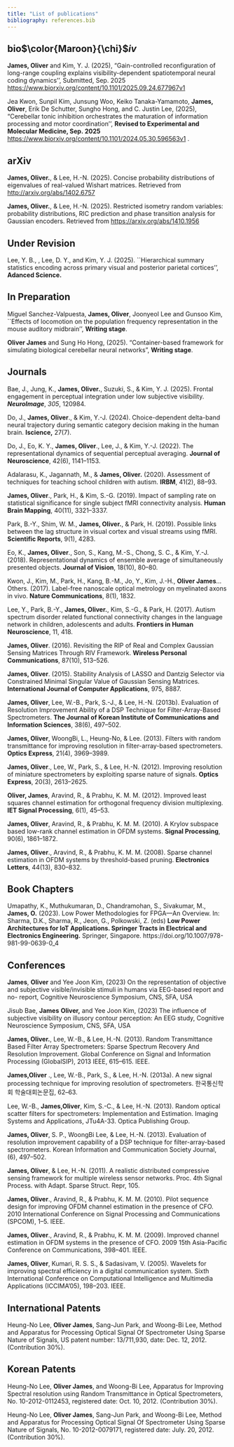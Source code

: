 ```yaml
---
title: "List of publications" 
bibliography: references.bib 
---
```


## bio$\color{Maroon}{\chi}$*iv*

**James, Oliver** and Kim, Y. J. (2025), "Gain-controlled reconfiguration of long-range coupling explains visibility-dependent spatiotemporal neural coding dynamics'', Submitted, Sep. 2025 [https://www.biorxiv.org/content/10.1101/2025.09.24.677967v1](#0)

Jea Kwon, Sunpil Kim, Junsung Woo, Keiko Tanaka-Yamamoto, **James, Oliver**, Erik De Schutter, Sungho Hong, and C. Justin Lee, (2025), "Cerebellar tonic inhibition orchestrates the maturation of information processing and motor coordination'', **Revised to Experimental and Molecular Medicine, Sep. 2025** [https://www.biorxiv.org/content/10.1101/2024.05.30.596563v1](#0) .

## arXiv

**James, Oliver.**, & Lee, H.-N. (2025). Concise probability distributions of eigenvalues of real-valued Wishart matrices. Retrieved from <http://arxiv.org/abs/1402.6757>

**James, Oliver.**, & Lee, H.-N. (2025). Restricted isometry random variables: probability distributions, RIC prediction and phase transition analysis for Gaussian encoders. Retrieved from <https://arxiv.org/abs/1410.1956>

## Under Revision

Lee, Y. B., \textbf{James, Oliver}, Lee, D. Y., and Kim, Y. J. (2025). \`\`Hierarchical summary statistics encoding across primary visual and posterior parietal cortices'', **Adanced Science.**

## In Preparation

Miguel Sanchez-Valpuesta, **James, Oliver**, Joonyeol Lee and Gunsoo Kim, \`\`Effects of locomotion on the population frequency representation in the mouse auditory midbrain'', **Writing stage**.

**Oliver James** and Sung Ho Hong, (2025). "Container-based framework for simulating biological cerebellar neural networks", **Writing stage**.

## Journals {#sec-journals}

Bae, J., Jung, K., **James, Oliver.**, Suzuki, S., & Kim, Y. J. (2025). Frontal engagement in perceptual integration under low subjective visibility. ***NeuroImage***, *305*, 120984.

Do, J., **James, Oliver**., & Kim, Y.-J. (2024). Choice-dependent delta-band neural trajectory during semantic category decision making in the human brain. **Iscience,** 27(7).

Do, J., Eo, K. Y., **James, Oliver**., Lee, J., & Kim, Y.-J. (2022). The representational dynamics of sequential perceptual averaging. **Journal of Neuroscience**, 42(6), 1141–1153.

Adalarasu, K., Jagannath, M., & **James, Oliver.** (2020). Assessment of techniques for teaching school children with autism. **IRBM**, 41(2), 88–93.

**James, Oliver**., Park, H., & Kim, S.-G. (2019). Impact of sampling rate on statistical significance for single subject fMRI connectivity analysis. **Human Brain Mapping**, 40(11), 3321–3337.

Park, B.-Y., Shim, W. M., **James, Oliver.**, & Park, H. (2019). Possible links between the lag structure in visual cortex and visual streams using fMRI. **Scientific Reports**, 9(1), 4283.

Eo, K., **James, Oliver**., Son, S., Kang, M.-S., Chong, S. C., & Kim, Y.-J. (2018). Representational dynamics of ensemble average of simultaneously presented objects. **Journal of Vision**, 18(10), 80–80.

Kwon, J., Kim, M., Park, H., Kang, B.-M., Jo, Y., Kim, J.-H., **Oliver James**… Others. (2017). Label-free nanoscale optical metrology on myelinated axons in vivo. **Nature Communications**, 8(1), 1832.

Lee, Y., Park, B.-Y., **James, Oliver.**, Kim, S.-G., & Park, H. (2017). Autism spectrum disorder related functional connectivity changes in the language network in children, adolescents and adults. **Frontiers in Human Neuroscience**, 11, 418.

**James, Oliver**. (2016). Revisiting the RIP of Real and Complex Gaussian Sensing Matrices Through RIV Framework. **Wireless Personal Communications**, 87(10), 513–526.

**James, Oliver**. (2015). Stability Analysis of LASSO and Dantzig Selector via Constrained Minimal Singular Value of Gaussian Sensing Matrices. **International Journal of Computer Applications**, 975, 8887.

**James, Oliver**, Lee, W.-B., Park, S.-J., & Lee, H.-N. (2013b). Evaluation of Resolution Improvement Ability of a DSP Technique for Filter-Array-Based Spectrometers. **The Journal of Korean Institute of Communications and Information Sciences**, 38(6), 497–502.

**James, Oliver**, WoongBi, L., Heung-No, & Lee. (2013). Filters with random transmittance for improving resolution in filter-array-based spectrometers. **Optics Express**, 21(4), 3969–3989.

**James, Oliver**., Lee, W., Park, S., & Lee, H.-N. (2012). Improving resolution of miniature spectrometers by exploiting sparse nature of signals. **Optics Express**, 20(3), 2613–2625.

**Oliver, James**, Aravind, R., & Prabhu, K. M. M. (2012). Improved least squares channel estimation for orthogonal frequency division multiplexing. **IET Signal Processing**, 6(1), 45–53.

**James, Oliver**, Aravind, R., & Prabhu, K. M. M. (2010). A Krylov subspace based low-rank channel estimation in OFDM systems. **Signal Processing**, 90(6), 1861–1872.

**James, Oliver**., Aravind, R., & Prabhu, K. M. M. (2008). Sparse channel estimation in OFDM systems by threshold-based pruning. **Electronics Letters**, 44(13), 830–832.

## Book Chapters

Umapathy, K., Muthukumaran, D., Chandramohan, S., Sivakumar, M., **James, O.** (2023). Low Power Methodologies for FPGA—An Overview. In: Sharma, D.K., Sharma, R., Jeon, G., Polkowski, Z. (eds) **Low Power Architectures for IoT Applications. Springer Tracts in Electrical and Electronics Engineering.** Springer, Singapore. https://doi.org/10.1007/978-981-99-0639-0_4

## Conferences

**James**, **Oliver** and Yee Joon Kim, (2023) On the representation of objective and subjective visible/invisible stimuli in humans via EEG-based report and no- report, Cognitive Neuroscience Symposium, CNS, SFA, USA

Jisub Bae, **James** **Oliver,** and Yee Joon Kim, (2023) The influence of subjective visibility on illusory contour perception: An EEG study, Cognitive Neuroscience Symposium, CNS, SFA, USA

**James, Oliver.**, Lee, W.-B., & Lee, H.-N. (2013). Random Transmittance Based Filter Array Spectrometers: Sparse Spectrum Recovery And Resolution Improvement. Global Conference on Signal and Information Processing (GlobalSIP), 2013 IEEE, 615–615. IEEE.

**James,Oliver** ., Lee, W.-B., Park, S., & Lee, H.-N. (2013a). A new signal processing technique for improving resolution of spectrometers. 한국통신학회 학술대회논문집, 62–63.

Lee, W.-B., **James,Oliver**, Kim, S.-C., & Lee, H.-N. (2013). Random optical scatter filters for spectrometers: Implementation and Estimation. Imaging Systems and Applications, JTu4A-33. Optica Publishing Group.

**James, Oliver**, S. P., WoongBi Lee, & Lee, H.-N. (2013). Evaluation of resolution improvement capability of a DSP technique for filter-array-based spectrometers. Korean Information and Communication Society Journal, (6), 497–502.

**James, Oliver**, & Lee, H.-N. (2011). A realistic distributed compressive sensing framework for multiple wireless sensor networks. Proc. 4th Signal Process. with Adapt. Sparse Struct. Repr, 105.

**James, Oliver**., Aravind, R., & Prabhu, K. M. M. (2010). Pilot sequence design for improving OFDM channel estimation in the presence of CFO. 2010 International Conference on Signal Processing and Communications (SPCOM), 1–5. IEEE.

**James, Oliver**., Aravind, R., & Prabhu, K. M. M. (2009). Improved channel estimation in OFDM systems in the presence of CFO. 2009 15th Asia-Pacific Conference on Communications, 398–401. IEEE.

**James, Oliver**, Kumari, R. S. S., & Sadasivam, V. (2005). Wavelets for improving spectral efficiency in a digital communication system. Sixth International Conference on Computational Intelligence and Multimedia Applications (ICCIMA’05), 198–203. IEEE.

## International Patents

Heung-No Lee, **Oliver James**, Sang-Jun Park, and Woong-Bi Lee, Method and Apparatus for Processing Optical Signal Of Spectrometer Using Sparse Nature of Signals, US patent number: 13/711,930, date: Dec. 12, 2012. (Contribution 30%).

## Korean Patents

Heung-No Lee, **Oliver James**, and Woong-Bi Lee, Apparatus for Improving Spectral resolution using Random Transmittance in Optical Spectrometers, No. 10-2012-0112453, registered date: Oct. 10, 2012. (Contribution 30%).

Heung-No Lee, **Oliver James**, Sang-Jun Park, and Woong-Bi Lee, Method and Apparatus for Processing Optical Signal Of Spectrometer Using Sparse Nature of Signals, No. 10-2012-0079171, registered date: July. 20, 2012. (Contribution 30%).
